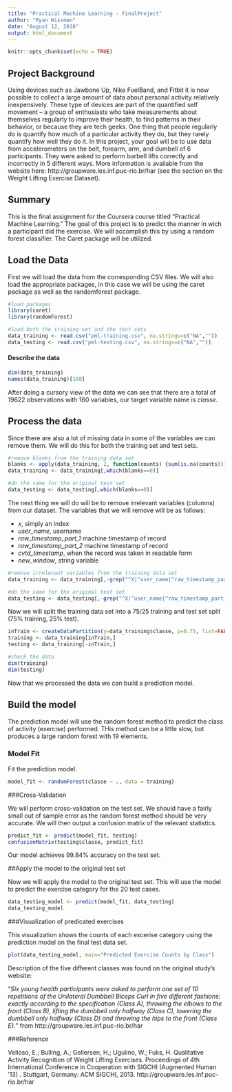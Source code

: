 ```yaml
---
title: "Practical Machine Learning - FinalProject"
author: "Ryan Wissman"
date: "August 12, 2016"
output: html_document
---
```


```r
knitr::opts_chunk$set(echo = TRUE)
```

## Project Background

Using devices such as Jawbone Up, Nike FuelBand, and Fitbit it is now possible to collect a large amount of data about personal activity relatively inexpensively. These type of devices are part of the quantified self movement – a group of enthusiasts who take measurements about themselves regularly to improve their health, to find patterns in their behavior, or because they are tech geeks. One thing that people regularly do is quantify how much of a particular activity they do, but they rarely quantify how well they do it. In this project, your goal will be to use data from accelerometers on the belt, forearm, arm, and dumbell of 6 participants. They were asked to perform barbell lifts correctly and incorrectly in 5 different ways. More information is available from the website here: http://groupware.les.inf.puc-rio.br/har (see the section on the Weight Lifting Exercise Dataset).

## Summary

This is the final assignment for the Coursera course titled "Practical Machine Learning." The goal of this project is to predict the manner in wich a participant did the exercise. We will accomplish this by using a random forest classifier. The Caret package will be utilized.

## Load the Data

First we will load the data from the corresponding CSV files. We will also load the appropriate packages, in this case we will be using the caret package as well as the randomforest package. 

```r
#load packages
library(caret)
library(randomForest)

#load both the training set and the test sets
data_training <- read.csv("pml-training.csv", na.strings=c("NA",""))
data_testing <- read.csv("pml-testing.csv", na.strings=c("NA",""))
```

#### Describe the data

```r
dim(data_training)
names(data_training)[160]
```

After doing a cursory view of the data we can see that there are a total of 19622 observations with 160 variables, our target variable name is *classe*.

## Process the data

Since there are also a lot of missing data in some of the variables we can remove them. We will do this for both the training set and test sets. 

```r
#remove blanks from the training data set
blanks <- apply(data_training, 2, function(counts) {sum(is.na(counts))})
data_training <- data_training[,which(blanks==0)]

#do the same for the original test set
data_testing <- data_testing[,which(blanks==0)]
```

The next thing we will do will be to remove irrelevant variables (columns) from our dataset. The variables that we will remove will be as follows:

* *x*, simply an index
* *user_name*, username
* *raw_timestamp_part_1* machine timestamp of record
* *raw_timestamp_part_2* machine timestamp of record
* *cvtd_timestamp*, when the record was taken in readable form
* *new_window*, string variable

```r
#remove irrelevant variables from the training data set
data_training <- data_training[,-grep("^X|^user_name|^raw_timestamp_part_1|^raw_timestamp_part_2|^cvtd_timestamp|^new_window", names(data_training))]

#do the same for the original test set
data_testing <- data_testing[,-grep("^X|^user_name|^raw_timestamp_part_1|^raw_timestamp_part_2|^cvtd_timestamp|^new_window", names(data_testing))]
```

Now we will split the training data set into a 75/25 training and test set split (75% training, 25% test). 

```r
inTrain <- createDataPartition(y=data_training$classe, p=0.75, list=FALSE)
training <- data_training[inTrain,]
testing <- data_training[-inTrain,]

#check the data
dim(training)
dim(testing)
```

Now that we processed the data we can build a prediction model.

## Build the model

The prediction model will use the random forest method to predict the class of activity (exercise) performed. THis method can be a little slow, but produces a large random forest with 19 elements.

### Model Fit

Fit the prediction model.

```r
model_fit <- randomForest(classe ~ ., data = training)
```

###Cross-Validation

We will perform cross-validation on the test set. We should have a fairly small out of sample error as the random forest method should be very accurate. We will then output a confusion matrix of the relevant statistics.

```r
predict_fit <- predict(model_fit, testing)
confusionMatrix(testing$classe, predict_fit)
```

Our model achieves 99.84% accuracy on the test set. 

##Apply the model to the original test set

Now we will apply the model to the original test set. This will use the model to predict the exercise category for the 20 test cases. 

```r
data_testing_model <- predict(model_fit, data_testing)
data_testing_model
```

###Visualization of predicated exercises 

This visualization shows the counts of each excerise category using the prediction model on the final test data set. 

```r
plot(data_testing_model, main="Predicted Exercise Counts by Class")
```

Description of the five different classes was found on the original study's website: 

"*Six young health participants were asked to perform one set of 10 repetitions of the Unilateral Dumbbell Biceps Curl in five different fashions: exactly according to the specification (Class A), throwing the elbows to the front (Class B), lifting the dumbbell only halfway (Class C), lowering the dumbbell only halfway (Class D) and throwing the hips to the front (Class E).*" from http://groupware.les.inf.puc-rio.br/har

###Reference

Velloso, E.; Bulling, A.; Gellersen, H.; Ugulino, W.; Fuks, H. Qualitative Activity Recognition of Weight Lifting Exercises. Proceedings of 4th International Conference in Cooperation with SIGCHI (Augmented Human '13) . Stuttgart, Germany: ACM SIGCHI, 2013. http://groupware.les.inf.puc-rio.br/har
